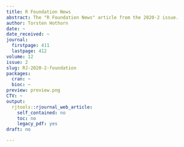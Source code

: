 ```yaml
---
title: R Foundation News
abstract: The "R Foundation News" article from the 2020-2 issue.
author: Torsten Hothorn
date: ~
date_received: ~
journal:
  firstpage: 411
  lastpage: 412
volume: 12
issue: 2
slug: RJ-2020-2-foundation
packages:
  cran: ~
  bioc: ~
preview: preview.png
CTV: ~
output:
  rjtools::rjournal_web_article:
    self_contained: no
    toc: no
    legacy_pdf: yes
draft: no

---
```

